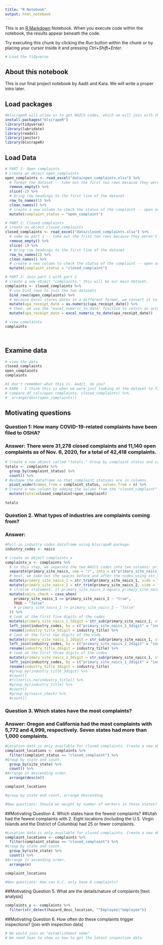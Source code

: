 ```yaml
---
title: "R Notebook"
output: html_notebook
---
```


This is an [R Markdown](http://rmarkdown.rstudio.com) Notebook. When you execute code within the notebook, the results appear beneath the code. 

Try executing this chunk by clicking the *Run* button within the chunk or by placing your cursor inside it and pressing *Ctrl+Shift+Enter*. 

```r
# Load the tidyverse

```

## About this notebook

This is our final project notebook by Aadit and Kara. We will write a proper intro later.


## Load packages

```r
#blscrapeR will allow us to get NAICS codes, which we will join with the complaint data to see which industry most complaints related to 
install.packages("blscrapeR")
library(tidyverse)
library(lubridate)
library(readxl)
library(janitor)
library(blscrapeR)
```

## Load Data

```r

# PART 1: Open complaints
# create an object open_complaints
open_complaints <- read_excel("data/open_complaints.xlsx") %>%
  # format the dataset -- take out the first two rows because they weren't row headings
  remove_empty() %>%
  slice(-1) %>%
  # bring row headings to the first line of the dataset
  row_to_names(1) %>%
  clean_names() %>%
  # create a new column to check the status of the complaint -- open or closed.
  mutate(complaint_status = "open_complaint")

# PART 2: Closed complaints
# create an object closed_complaints
closed_complaints <- read_excel("data/closed_complaints.xlsx") %>%
  # same as part 1 -- take out the frist two rows because they weren't row headings
  remove_empty() %>%
  slice(-1) %>%
  # bring row headings to the first line of the dataset
  row_to_names(1) %>%
  clean_names() %>%
  # create a new column to check the status of the complaint -- open or closed.
  mutate(complaint_status = "closed_complaint")

# PART 3: Join part 1 with part 2
# create a new object "complaints." this will be our main dataset.
complaints <- closed_complaints %>%
  # use bind_rows to join the two datasets
  bind_rows(open_complaints) %>%
  # because Excel stores dates in a different format, we convert it to a number
  mutate(upa_receipt_date = as.numeric(upa_receipt_date)) %>%
  # then, we use the "excel_numeric_to_date" function to return an actual data
  mutate(upa_receipt_date = excel_numeric_to_date(upa_receipt_date))

# view complaints
complaints

  
``` 

## Examine data

```r
# view the data
closed_complaints
open_complaints
complaints

```

```r

#I don't remember what this is. Aadit, do you?
# KARA - I think this is when we were just looking at the dataset to figure out the difference between open and closed complaints
# compare_df_cols(open_complaints, closed_complaints) %>%
#  arrange(desc(open_complaints))

```


## Motivating questions


### Question 1: How many COVID-19-related complaints have been filed to OSHA?
### Answer: There were 31,278 closed complaints and 11,140 open complaints as of Nov. 6, 2020, for a total of 42,418 complaints.

```r
# Create a new object called "totals." Group by complaint status and count for each category.
totals <- complaints %>%
  group_by(complaint_status) %>%
  count() %>%
# Reshape the dataframe so that complaint statuses are in columns.
  pivot_wider(names_from = complaint_status, values_from = n) %>%
# Create a new column by adding the values from the "closed_complaint" and "open_complaint" columns.  
  mutate(total=closed_complaint+open_complaint)
  
totals
```


### Question 2. What types of industries are complaints coming from?
### Answer:

```r

#Pull in industry codes dataframe using blscrapeR package.
industry_codes <- naics

# create an object complaints_x
complaints_x <- complaints %>%
  # in this step, we separate the two NAICS codes into two columns: primary_site_naics_1 and primary_site_naics_2
  separate(primary_site_naics, sep = "/", into = c("primary_site_naics_1","primary_site_naics_2"))%>%
  # next, we take out the spaces before and after the codes using str_trim
  mutate(primary_site_naics_1 = str_trim(primary_site_naics_1, side = "both"))%>%
  mutate(primary_site_naics_2 = str_trim(primary_site_naics_2, side = "both"))%>%
  # if/else statement: if primary_site_naics_1 equals primary_site_naics_2, return true in another column, else, reuturn false
  mutate(naics_check = case_when(
    primary_site_naics_1 == primary_site_naics_2 ~ "true", 
    TRUE ~ "false"
    # primary_site_naics_1 != primary_site_naics_2 ~ "false"
  )) %>%
  # look at the first five digits of the codes
  mutate(primary_site_naics_1_5digit = str_sub(primary_site_naics_1, start = 1L, end = 5L)) %>%
  left_join(industry_codes, by = c("primary_site_naics_1_5digit" = "industry_code")) %>%
  rename(industry_title_5digit = industry_title) %>%
  # look at the first two digits of the code
  mutate(primary_site_naics_1_2digit = str_sub(primary_site_naics_1, start = 1L, end = 2L)) %>%
  left_join(industry_codes, by = c("primary_site_naics_1_2digit" = "industry_code")) %>%
  rename(industry_title_2digit = industry_title) %>%
  # look at the first three digits of the codes
  mutate(primary_site_naics_1_3digit = str_sub(primary_site_naics_1, start = 1L, end = 3L)) %>%
  left_join(industry_codes, by = c("primary_site_naics_1_3digit" = "industry_code")) %>%
  rename(industry_title_3digit = industry_title) 
  #group_by(industry_title_3digit) %>%
  #count()
  #filter(is.na(industry_title)) %>%
  #group_by(industry_title) %>%
  #count()
  #group_by(naics_check) %>%
  #count()

```


### Question 3. Which states have the most complaints?
### Answer: Oregon and California had the most complaints with 5,772 and 4,999, respectively. Seven states had more than 1,000 complaints.

```r

#Location data is only available for closed complaints. Create a new object called "complaint_locations" and filter for closed complaints.
complaint_locations <- complaints %>%
  filter(complaint_status == "closed_complaint") %>%
#Group by state and count.
  group_by(site_state) %>%
  count() %>%
#Arrange in descending order.
  arrange(desc(n))

complaint_locations

#group by state and count, arrange descending

#New questions: Should we weight by number of workers in those states? If so, what time frame would we use such data from, given how COVID has affected the economy?
```


##Motivating Question 4. Which states have the fewest complaints?
##Utah had the fewest complaints with 2. Eight locations (including the U.S. Virgin Islands and the District of Columbia) had 25 or fewer complaints.
```r

#Location data is only available for closed complaints. Create a new object called "complaint_locations" and filter for closed complaints.
complaint_locations <- complaints %>%
  filter(complaint_status == "closed_complaint") %>%
#Group by state and count.
  group_by(site_state) %>%
  count() %>%
#Arrange in ascending order.
  arrange(n)

complaint_locations

#New questions: How can D.C. only have 6 complaints?


```

##Motivating Question 5. What are the details/nature of complaints [text analysis]

```r
complaints_y <- complaints %>%
  filter(str_detect(hazard_desc_location, "^Employee|^employee"))


```


##Motivating Question 6. How often do these complaints trigger inspections? [join with inspection data]
```r

# We would join on "establishment name"
# We need Sean to show us how to get the latest inspection data


```